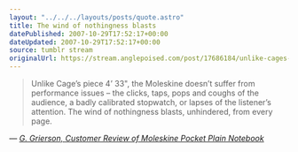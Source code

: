 ```yaml
---
layout: "../../../layouts/posts/quote.astro"
title: The wind of nothingness blasts
datePublished: 2007-10-29T17:52:17+00:00
dateUpdated: 2007-10-29T17:52:17+00:00
source: tumblr stream
originalUrl: https://stream.anglepoised.com/post/17686184/unlike-cages-piece-4-33-the-moleskine-doesnt
---
```


> Unlike Cage&rsquo;s piece 4&rsquo; 33", the Moleskine doesn&rsquo;t suffer from performance issues &#8211; the clicks, taps, pops and coughs of the audience, a badly calibrated stopwatch, or lapses of the listener&rsquo;s attention. The wind of nothingness blasts, unhindered, from every page.

— <cite>[G. Grierson, _Customer Review of Moleskine Pocket Plain Notebook_](https://www.amazon.co.uk/gp/customer-reviews/R3675I3HTE4XYD/ref=cm_cr_getr_d_rvw_ttl?ie=UTF8&ASIN=8883701038)</cite>
